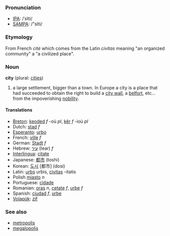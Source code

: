 ===Pronunciation===
*[[w:IPA|IPA]]: /ˈsIti/
*[[w:SAMPA|SAMPA]]: /"sIti/

=== Etymology ===
From French ''cité'' which comes from the Latin ''civitas'' meaning "an organized community" a "a civilized place".

=== Noun ===
'''city''' (plural: [[cities]])

#a large settlement, bigger than a town. In Europe a city is a place that had succeeded to obtain the right to build a [[city wall]], a [[belfort]], etc... from the impoverishing [[nobility]].

==== Translations ====
*[[Breton]]: [[keoded]] ''f'' -où ''pl'', [[kêr]] ''f'' -ioù ''pl''
*Dutch: [[stad]] ''f'' 
*[[Esperanto]]: [[urbo]]
*French: [[ville]] ''f''
*German: [[Stadt]] ''f''
*Hebrew: [[עיר]] (Iear) ''f''
*[[Interlingua]]: [[citate]]
*Japanese: [[都市]] (toshi)
*Korean: [[도시]] [都市] (dosi)
*Latin: [[urbs]] urbis, [[civitas]] -itatis
*Polish [[miasto]] ''n''
*Portuguese: [[cidade]]
*Romanian: [[oraş]] ''n'', [[cetate]] ''f'', [[urbe]] ''f''
*Spanish: [[ciudad]] ''f'', [[urbe]]
*[[Volapük]]: [[zif]]

===See also===
*[[metropolis]]
*[[megalopolis]]